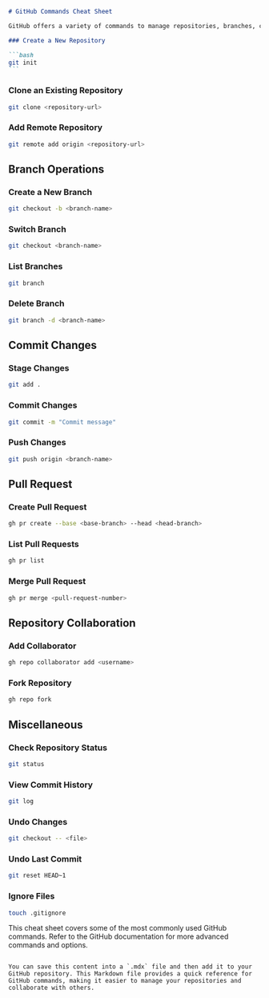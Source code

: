 ````markdown
# GitHub Commands Cheat Sheet

GitHub offers a variety of commands to manage repositories, branches, commits, and more. Here's a cheat sheet to help you navigate GitHub efficiently.

### Create a New Repository

```bash
git init
```
````

### Clone an Existing Repository

```bash
git clone <repository-url>
```

### Add Remote Repository

```bash
git remote add origin <repository-url>
```

## Branch Operations

### Create a New Branch

```bash
git checkout -b <branch-name>
```

### Switch Branch

```bash
git checkout <branch-name>
```

### List Branches

```bash
git branch
```

### Delete Branch

```bash
git branch -d <branch-name>
```

## Commit Changes

### Stage Changes

```bash
git add .
```

### Commit Changes

```bash
git commit -m "Commit message"
```

### Push Changes

```bash
git push origin <branch-name>
```

## Pull Request

### Create Pull Request

```bash
gh pr create --base <base-branch> --head <head-branch>
```

### List Pull Requests

```bash
gh pr list
```

### Merge Pull Request

```bash
gh pr merge <pull-request-number>
```

## Repository Collaboration

### Add Collaborator

```bash
gh repo collaborator add <username>
```

### Fork Repository

```bash
gh repo fork
```

## Miscellaneous

### Check Repository Status

```bash
git status
```

### View Commit History

```bash
git log
```

### Undo Changes

```bash
git checkout -- <file>
```

### Undo Last Commit

```bash
git reset HEAD~1
```

### Ignore Files

```bash
touch .gitignore
```

This cheat sheet covers some of the most commonly used GitHub commands. Refer to the GitHub documentation for more advanced commands and options.

```

You can save this content into a `.mdx` file and then add it to your GitHub repository. This Markdown file provides a quick reference for GitHub commands, making it easier to manage your repositories and collaborate with others.
```
